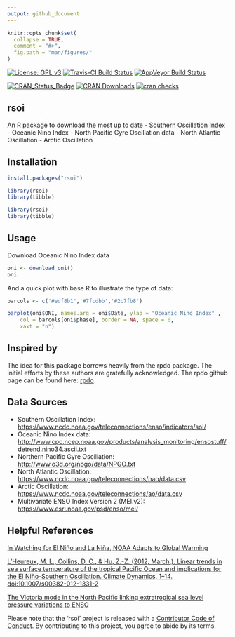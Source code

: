 ```yaml
---
output: github_document
---
```


<!-- README.md is generated from README.Rmd. Please edit that file -->
```r
knitr::opts_chunk$set(
  collapse = TRUE,
  comment = "#>",
  fig.path = "man/figures/"
)
```



[![License: GPL v3](https://img.shields.io/badge/License-GPL%20v3-blue.svg)](https://www.gnu.org/licenses/gpl-3.0) [![Travis-CI Build Status](http://travis-ci.org/boshek/rsoi.svg?branch=master)](https://travis-ci.org/boshek/rsoi) [![AppVeyor Build Status](https://ci.appveyor.com/api/projects/status/github/boshek/rsoi?branch=master&svg=true)](https://ci.appveyor.com/project/boshek/rsoi)

[![CRAN\_Status\_Badge](https://www.r-pkg.org/badges/version/rsoi)](https://cran.r-project.org/package=rsoi) [![CRAN Downloads](https://cranlogs.r-pkg.org/badges/rsoi?color=brightgreen)](https://CRAN.R-project.org/package=rsoi) [![cran checks](https://cranchecks.info/badges/worst/rsoi)](https://cran.rstudio.com/web/checks/check_results_rsoi.html)


## rsoi
An R package to download the most up to date
- Southern Oscillation Index
- Oceanic Nino Index 
- North Pacific Gyre Oscillation data
- North Atlantic Oscillation
- Arctic Oscillation

## Installation
```r
install.packages("rsoi")

library(rsoi)
library(tibble)
```

```r
library(rsoi)
library(tibble)
```

## Usage
Download Oceanic Nino Index data
```r
oni <- download_oni()
oni
```

And a quick plot with base R to illustrate the type of data:
```r
barcols <- c('#edf8b1','#7fcdbb','#2c7fb8')

barplot(oni$ONI, names.arg = oni$Date, ylab = "Oceanic Nino Index" , 
    col = barcols[oni$phase], border = NA, space = 0,
    xaxt = "n")
```

## Inspired by
The idea for this package borrows heavily from the rpdo package. The initial efforts by these authors are gratefully acknowledged. The rpdo github page can be found here: [rpdo](https://github.com/poissonconsulting/rpdo)

## Data Sources
- Southern Oscillation Index:  <https://www.ncdc.noaa.gov/teleconnections/enso/indicators/soi/> 
- Oceanic Nino Index data:  <http://www.cpc.ncep.noaa.gov/products/analysis_monitoring/ensostuff/detrend.nino34.ascii.txt>
- Northern Pacific Gyre Oscillation: <http://www.o3d.org/npgo/data/NPGO.txt>
- North Atlantic Oscillation: <https://www.ncdc.noaa.gov/teleconnections/nao/data.csv>
- Arctic Oscillation: <https://www.ncdc.noaa.gov/teleconnections/ao/data.csv>
- Multivariate ENSO Index Version 2 (MEI.v2): <https://www.esrl.noaa.gov/psd/enso/mei/>

## Helpful References
[In Watching for El Niño and La Niña, NOAA Adapts to Global Warming](https://www.climate.gov/news-features/understanding-climate/watching-el-ni%C3%B1o-and-la-ni%C3%B1a-noaa-adapts-global-warming)

[L’Heureux, M. L., Collins, D. C., & Hu, Z.-Z. (2012, March.). Linear trends in sea surface temperature of the tropical Pacific Ocean and implications for the El Niño-Southern Oscillation. Climate Dynamics, 1–14. doi:10.1007/s00382-012-1331-2](https://link.springer.com/article/10.1007%2Fs00382-012-1331-2)

[The Victoria mode in the North Pacific linking extratropical sea level pressure variations to ENSO](http://onlinelibrary.wiley.com/doi/10.1002/2014JD022221/pdf)

Please note that the 'rsoi' project is released with a [Contributor Code of Conduct](CODE_OF_CONDUCT.md). By contributing to this project, you agree to abide by its terms.